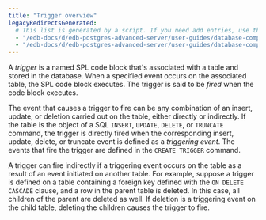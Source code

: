 ```yaml
---
title: "Trigger overview"
legacyRedirectsGenerated:
  # This list is generated by a script. If you need add entries, use the `legacyRedirects` key.
  - "/edb-docs/d/edb-postgres-advanced-server/user-guides/database-compatibility-for-oracle-developers-guide/9.6/Database_Compatibility_for_Oracle_Developers_Guide_v9.6.1.083.html"
  - "/edb-docs/d/edb-postgres-advanced-server/user-guides/database-compatibility-for-oracle-developers-guide/9.5/Database_Compatibility_for_Oracle_Developers_Guide.1.177.html"
---
```


<div id="overview" class="registered_link"></div>

A *trigger* is a named SPL code block that's associated with a table and stored in the database. When a specified event occurs on the associated table, the SPL code block executes. The trigger is said to be *fired* when the code block executes.

The event that causes a trigger to fire can be any combination of an insert, update, or deletion carried out on the table, either directly or indirectly. If the table is the object of a SQL `INSERT`, `UPDATE`, `DELETE`, or `TRUNCATE` command, the trigger is directly fired when the corresponding insert, update, delete, or truncate event is defined as a *triggering event*. The events that fire the trigger are defined in the `CREATE TRIGGER` command.

A trigger can fire indirectly if a triggering event occurs on the table as a result of an event initiated on another table. For example, suppose a trigger is defined on a table containing a foreign key defined with the `ON DELETE CASCADE` clause, and a row in the parent table is deleted. In this case, all children of the parent are deleted as well. If deletion is a triggering event on the child table, deleting the children causes the trigger to fire.
